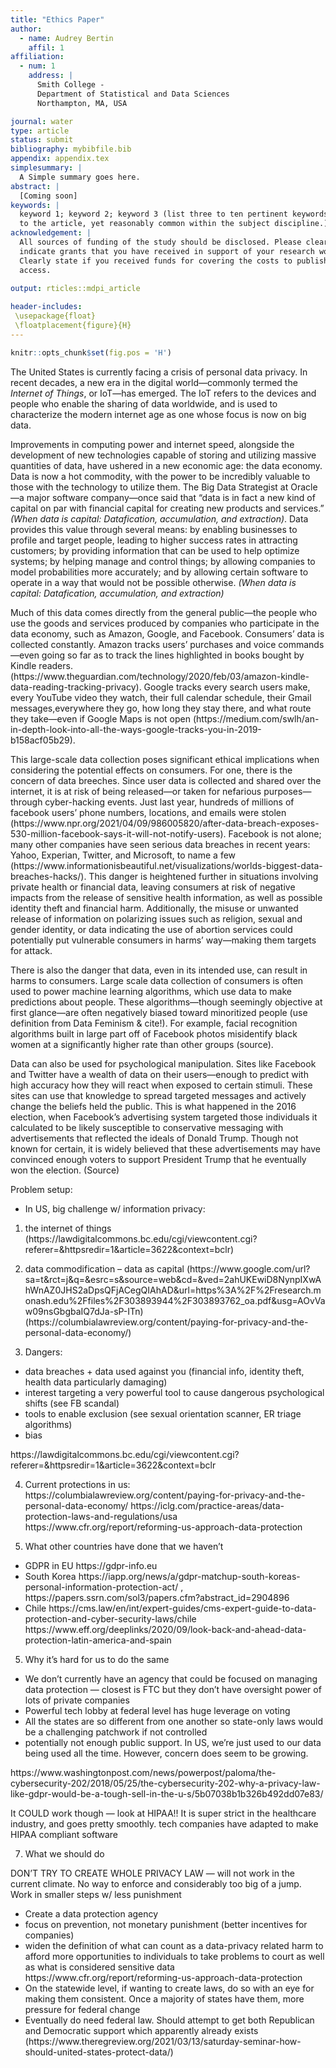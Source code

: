 ```yaml
---
title: "Ethics Paper"
author:
  - name: Audrey Bertin
    affil: 1 
affiliation:
  - num: 1
    address: |
      Smith College - 
      Department of Statistical and Data Sciences
      Northampton, MA, USA

journal: water
type: article
status: submit
bibliography: mybibfile.bib
appendix: appendix.tex
simplesummary: |
  A Simple summary goes here.
abstract: |
  [Coming soon]
keywords: |
  keyword 1; keyword 2; keyword 3 (list three to ten pertinent keywords specific 
  to the article, yet reasonably common within the subject discipline.).
acknowledgement: |
  All sources of funding of the study should be disclosed. Please clearly 
  indicate grants that you have received in support of your research work. 
  Clearly state if you received funds for covering the costs to publish in open 
  access.
  
output: rticles::mdpi_article

header-includes:
 \usepackage{float}
 \floatplacement{figure}{H}
---
```


```r
knitr::opts_chunk$set(fig.pos = 'H')
```

The United States is currently facing a crisis of personal data privacy. In recent decades, a new era in the digital world---commonly termed the *Internet of Things*, or IoT---has emerged. The IoT refers to the devices and people who enable the sharing of data worldwide, and is used to characterize the modern internet age as one whose focus is now on big data.

Improvements in computing power and internet speed, alongside the development of new technologies capable of storing and utilizing massive quantities of data, have ushered in a new economic age: the data economy. Data is now a hot commodity, with the power to be incredibly valuable to those with the technology to utilize them. The Big Data Strategist at Oracle---a major software company---once said that "data is in fact a new kind of capital on par with financial capital for creating new products and services." *(When data is capital: Datafication, accumulation, and extraction)*. Data provides this value through several means: by enabling businesses to profile and target people, leading to higher success rates in attracting customers; by providing information that can be used to help optimize systems; by helping manage and control things; by allowing companies to model probabilities more accurately; and by allowing certain software to operate in a way that would not be possible otherwise.  *(When data is capital: Datafication, accumulation, and extraction)*

Much of this data comes directly from the general public---the people who use the goods and services produced by companies who participate in the data economy, such as Amazon, Google, and Facebook. Consumers' data is collected constantly. Amazon tracks users' purchases and voice commands---even going so far as to track the lines highlighted in books bought by Kindle readers. (https://www.theguardian.com/technology/2020/feb/03/amazon-kindle-data-reading-tracking-privacy). Google tracks every search users make, every YouTube video they watch, their full calendar schedule, their Gmail messages,everywhere they go, how long they stay there, and what route they take---even if Google Maps is not open (https://medium.com/swlh/an-in-depth-look-into-all-the-ways-google-tracks-you-in-2019-b158acf05b29). 

This large-scale data collection poses significant ethical implications when considering the potential effects on consumers. For one, there is the concern of data breeches. Since user data is collected and shared over the internet, it is at risk of being released---or taken for nefarious purposes---through cyber-hacking events. Just last year, hundreds of millions of facebook users' phone numbers, locations, and emails were stolen (https://www.npr.org/2021/04/09/986005820/after-data-breach-exposes-530-million-facebook-says-it-will-not-notify-users). Facebook is not alone; many other companies have seen serious data breaches in recent years: Yahoo, Experian, Twitter, and Microsoft, to name a few (https://www.informationisbeautiful.net/visualizations/worlds-biggest-data-breaches-hacks/). This danger is heightened further in situations involving private health or financial data, leaving consumers at risk of negative impacts from the release of sensitive health information, as well as possible identity theft and financial harm. Additionally, the misuse or unwanted release of information on polarizing issues such as religion, sexual and gender identity, or data indicating the use of abortion services could potentially put vulnerable consumers in harms' way---making them targets for attack.

There is also the danger that data, even in its intended use, can result in harms to consumers. Large scale data collection of consumers is often used to power machine learning algorithms, which use data to make predictions about people. These algorithms---though seemingly objective at first glance---are often negatively biased toward minoritized people (use definition from Data Feminism & cite!). For example, facial recognition algorithms built in large part off of Facebook photos misidentify black women at a significantly higher rate than other groups (source).

Data can also be used for psychological manipulation. Sites like Facebook and Twitter have a wealth of data on their users---enough to predict with high accuracy how they will react when exposed to certain stimuli. These sites can use that knowledge to spread targeted messages and actively change the beliefs held the public. This is what happened in the 2016 election, when Facebook's advertising system targeted those individuals it calculated to be likely susceptible to conservative messaging with advertisements that reflected the ideals of Donald Trump. Though not known for certain, it is widely believed that these advertisements may have convinced enough voters to support President Trump that he eventually won the election. (Source)


Problem setup:

- In US, big challenge w/ information privacy:

1. the internet of things (https://lawdigitalcommons.bc.edu/cgi/viewcontent.cgi?referer=&httpsredir=1&article=3622&context=bclr)

2. data commodification -- data as capital (https://www.google.com/url?sa=t&rct=j&q=&esrc=s&source=web&cd=&ved=2ahUKEwiD8NynpIXwAhWnAZ0JHS2aDpsQFjACegQIAhAD&url=https%3A%2F%2Fresearch.monash.edu%2Ffiles%2F303893944%2F303893762_oa.pdf&usg=AOvVaw09nsGbgbaIQ7dJa-sP-ITn) (https://columbialawreview.org/content/paying-for-privacy-and-the-personal-data-economy/)

3. Dangers:

  - data breaches + data used against you (financial info, identity theft, health data particularly damaging)
  - interest targeting a very powerful tool to cause dangerous psychological shifts (see FB scandal)
  - tools to enable exclusion (see sexual orientation scanner, ER triage algorithms)
  - bias
  
  https://lawdigitalcommons.bc.edu/cgi/viewcontent.cgi?referer=&httpsredir=1&article=3622&context=bclr
  
4. Current protections in us:
  https://columbialawreview.org/content/paying-for-privacy-and-the-personal-data-economy/
  https://iclg.com/practice-areas/data-protection-laws-and-regulations/usa
  https://www.cfr.org/report/reforming-us-approach-data-protection

6. What other countries have done that we haven't

- GDPR in EU https://gdpr-info.eu
- South Korea https://iapp.org/news/a/gdpr-matchup-south-koreas-personal-information-protection-act/ ,  https://papers.ssrn.com/sol3/papers.cfm?abstract_id=2904896
- Chile https://cms.law/en/int/expert-guides/cms-expert-guide-to-data-protection-and-cyber-security-laws/chile https://www.eff.org/deeplinks/2020/09/look-back-and-ahead-data-protection-latin-america-and-spain 


  
5. Why it's hard for us to do the same

- We don't currently have an agency that could be focused on managing data protection --- closest is FTC but they don't have oversight power of lots of private companies
- Powerful tech lobby at federal level has huge leverage on voting
- All the states are so different from one another so state-only laws would be a challenging patchwork if not controlled
- potentially not enough public support. In US, we're just used to our data being used all the time. However, concern does seem to be growing.

https://www.washingtonpost.com/news/powerpost/paloma/the-cybersecurity-202/2018/05/25/the-cybersecurity-202-why-a-privacy-law-like-gdpr-would-be-a-tough-sell-in-the-u-s/5b07038b1b326b492dd07e83/

It COULD work though --- look at HIPAA!! It is super strict in the healthcare industry, and goes pretty smoothly. tech companies have adapted to make HIPAA compliant software

7. What we should do

DON'T TRY TO CREATE WHOLE PRIVACY LAW --- will not work in the current climate. No way to enforce and considerably too big of a jump. Work in smaller steps w/ less punishment

- Create a data protection agency
- focus on prevention, not monetary punishment (better incentives for companies)
- widen the definition of what can count as a data-privacy related harm to afford more opportunities to individuals to take problems to court as well as what is considered sensitive data
https://www.cfr.org/report/reforming-us-approach-data-protection
- On the statewide level, if wanting to create laws, do so with an eye for making them consistent. Once a majority of states have them, more pressure for federal change
- Eventually do need federal law. Should attempt to get both Republican and Democratic support which apparently already exists (https://www.theregreview.org/2021/03/13/saturday-seminar-how-should-united-states-protect-data/)

